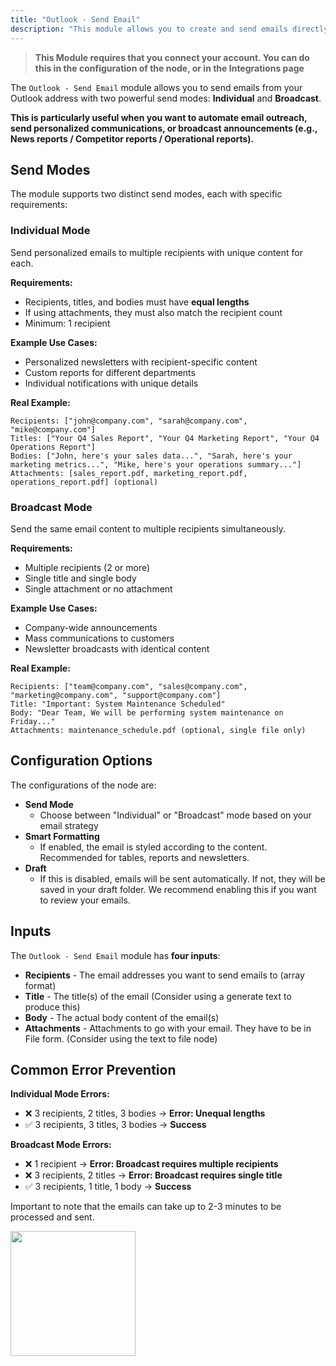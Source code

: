 ```yaml
---
title: "Outlook - Send Email"
description: "This module allows you to create and send emails directly from your Outlook account with flexible send modes"
---
```


> **This Module requires that you connect your account. You can do this in the configuration of the node, or in the Integrations page**

The `Outlook - Send Email` module allows you to send emails from your Outlook address with two powerful send modes: **Individual** and **Broadcast**.

**This is particularly useful when you want to automate email outreach, send personalized communications, or broadcast announcements (e.g., News reports / Competitor reports / Operational reports).**

## Send Modes

The module supports two distinct send modes, each with specific requirements:

### Individual Mode

Send personalized emails to multiple recipients with unique content for each.

**Requirements:**

- Recipients, titles, and bodies must have **equal lengths**
- If using attachments, they must also match the recipient count
- Minimum: 1 recipient

**Example Use Cases:**

- Personalized newsletters with recipient-specific content
- Custom reports for different departments
- Individual notifications with unique details

**Real Example:**

```
Recipients: ["john@company.com", "sarah@company.com", "mike@company.com"]
Titles: ["Your Q4 Sales Report", "Your Q4 Marketing Report", "Your Q4 Operations Report"]
Bodies: ["John, here's your sales data...", "Sarah, here's your marketing metrics...", "Mike, here's your operations summary..."]
Attachments: [sales_report.pdf, marketing_report.pdf, operations_report.pdf] (optional)
```

### Broadcast Mode

Send the same email content to multiple recipients simultaneously.

**Requirements:**

- Multiple recipients (2 or more)
- Single title and single body
- Single attachment or no attachment

**Example Use Cases:**

- Company-wide announcements
- Mass communications to customers
- Newsletter broadcasts with identical content

**Real Example:**

```
Recipients: ["team@company.com", "sales@company.com", "marketing@company.com", "support@company.com"]
Title: "Important: System Maintenance Scheduled"
Body: "Dear Team, We will be performing system maintenance on Friday..."
Attachments: maintenance_schedule.pdf (optional, single file only)
```

## Configuration Options

The configurations of the node are:

- **Send Mode**
  - Choose between "Individual" or "Broadcast" mode based on your email strategy
- **Smart Formatting**
  - If enabled, the email is styled according to the content. Recommended for tables, reports and newsletters.
- **Draft**
  - If this is disabled, emails will be sent automatically. If not, they will be saved in your draft folder. We recommend enabling this if you want to review your emails.

## Inputs

The `Outlook - Send Email` module has **four inputs**:

- **Recipients** - The email addresses you want to send emails to (array format)
- **Title** - The title(s) of the email (Consider using a generate text to produce this)
- **Body** - The actual body content of the email(s)
- **Attachments** - Attachments to go with your email. They have to be in File form. (Consider using the text to file node)

## Common Error Prevention

**Individual Mode Errors:**

- ❌ 3 recipients, 2 titles, 3 bodies → **Error: Unequal lengths**
- ✅ 3 recipients, 3 titles, 3 bodies → **Success**

**Broadcast Mode Errors:**

- ❌ 1 recipient → **Error: Broadcast requires multiple recipients**
- ❌ 3 recipients, 2 titles → **Error: Broadcast requires single title**
- ✅ 3 recipients, 1 title, 1 body → **Success**

Important to note that the emails can take up to 2-3 minutes to be processed and sent.

<img height="200" src="/images/OutlookWriter.png" />
